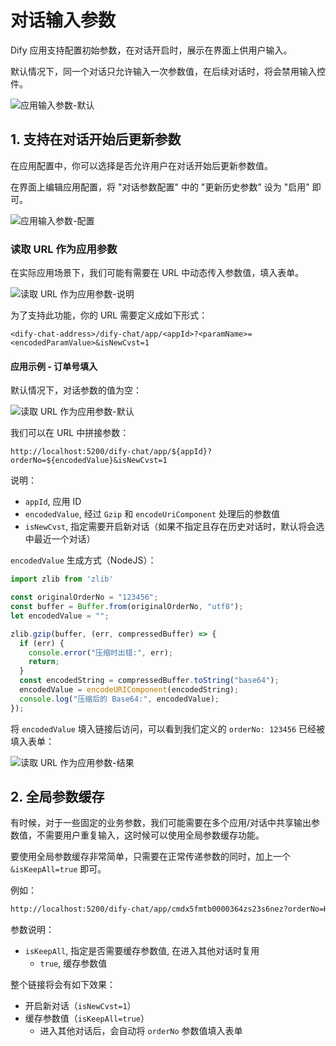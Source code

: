 # 对话输入参数

Dify 应用支持配置初始参数，在对话开启时，展示在界面上供用户输入。

默认情况下，同一个对话只允许输入一次参数值，在后续对话时，将会禁用输入控件。

![应用输入参数-默认](/sample_app_input_disabled.png)

## 1. 支持在对话开始后更新参数

在应用配置中，你可以选择是否允许用户在对话开始后更新参数值。

在界面上编辑应用配置，将 "对话参数配置" 中的 "更新历史参数" 设为 "启用" 即可。

![应用输入参数-配置](/sample_app_input_setting.png)

### 读取 URL 作为应用参数

在实际应用场景下，我们可能有需要在 URL 中动态传入参数值，填入表单。

![读取 URL 作为应用参数-说明](/sample_app_input_intro.png)

为了支持此功能，你的 URL 需要定义成如下形式：

```shell
<dify-chat-address>/dify-chat/app/<appId>?<paramName>=<encodedParamValue>&isNewCvst=1
```

#### 应用示例 - 订单号填入

默认情况下，对话参数的值为空：

![读取 URL 作为应用参数-默认](/sample_app_input_default.jpg)

我们可以在 URL 中拼接参数：

```shell
http://localhost:5200/dify-chat/app/${appId}?orderNo=${encodedValue}&isNewCvst=1
```

说明：

- `appId`, 应用 ID
- `encodedValue`, 经过 `Gzip` 和 `encodeUriComponent` 处理后的参数值
- `isNewCvst`, 指定需要开启新对话（如果不指定且存在历史对话时，默认将会选中最近一个对话）

`encodedValue` 生成方式（NodeJS）：

```javascript
import zlib from 'zlib'

const originalOrderNo = "123456";
const buffer = Buffer.from(originalOrderNo, "utf8");
let encodedValue = "";

zlib.gzip(buffer, (err, compressedBuffer) => {
  if (err) {
    console.error("压缩时出错:", err);
    return;
  }
  const encodedString = compressedBuffer.toString("base64");
  encodedValue = encodeURIComponent(encodedString);
  console.log("压缩后的 Base64:", encodedValue);
});
```

将 `encodedValue` 填入链接后访问，可以看到我们定义的 `orderNo: 123456` 已经被填入表单：

![读取 URL 作为应用参数-结果](/sample_app_input_filled.jpg)

## 2. 全局参数缓存

有时候，对于一些固定的业务参数，我们可能需要在多个应用/对话中共享输出参数值，不需要用户重复输入，这时候可以使用全局参数缓存功能。

要使用全局参数缓存非常简单，只需要在正常传递参数的同时，加上一个 `&isKeepAll=true` 即可。

例如：

```bash
http://localhost:5200/dify-chat/app/cmdx5fmtb0000364zs23s6nez?orderNo=H4sIAAAAAAAAEzM0MjYxNQMAYdNyCQYAAAA%3D&isNewCvst=1&isKeepAll=true
```

参数说明：

- `isKeepAll`, 指定是否需要缓存参数值, 在进入其他对话时复用
  - `true`, 缓存参数值

整个链接将会有如下效果：

- 开启新对话（`isNewCvst=1`）
- 缓存参数值（`isKeepAll=true`）
	- 进入其他对话后，会自动将 `orderNo` 参数值填入表单
